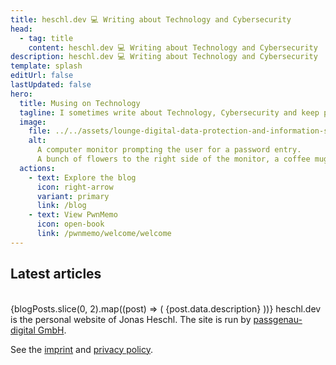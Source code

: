 ```yaml
---
title: heschl.dev 💻 Writing about Technology and Cybersecurity
head:
  - tag: title
    content: heschl.dev 💻 Writing about Technology and Cybersecurity
description: heschl.dev 💻 Writing about Technology and Cybersecurity
template: splash
editUrl: false
lastUpdated: false
hero:
  title: Musing on Technology
  tagline: I sometimes write about Technology, Cybersecurity and keep public notes on this site.
  image:
    file: ../../assets/lounge-digital-data-protection-and-information-security.svg
    alt:
      A computer monitor prompting the user for a password entry.
      A bunch of flowers to the right side of the monitor, a coffee mug to the left.
  actions:
    - text: Explore the blog
      icon: right-arrow
      variant: primary
      link: /blog
    - text: View PwnMemo
      icon: open-book
      link: /pwnmemo/welcome/welcome
---
```



## Latest articles

<br />
{blogPosts.slice(0, 2).map((post) => (
  <BlogCard
    title={post.data.title}
    href={post.slug}
    image={post.data.image}
    releaseDate={post.data.lastUpdated}
    tags={post.data.tags}
  >
    {post.data.description}
  </BlogCard>
))}

<About title="About heschl.dev">
  heschl.dev is the personal website of Jonas Heschl.
  The site is run by
  <a href="https://passgenau.digital/en" target="_blank">passgenau-digital GmbH</a>.

  See the <a href="/imprint">imprint</a> and <a href="/privacy">privacy policy</a>.

</About>
